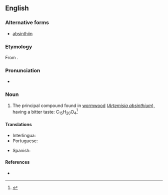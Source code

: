 ==English==

===Alternative forms===
* [[absinthiin]]

===Etymology===
From {{etyl|la|en}} {{term|absinthium|lang=la}}.

===Pronunciation===
* {{a|US}} {{IPA|/ˈæbˌsɪn.θɪn/}}

===Noun===
{{en-noun|-}}

# {{context|organic compound|lang=en}} The principal compound found in [[wormwood]] (''[[Artemisia absinthium]]''), having a bitter taste: C<sub>15</sub>H<sub>20</sub>O<sub>4</sub><ref>{{reference-book | editor =Gove, Philip Babcock | title = Webster's Third International Dictionary of the English Language Unabridged | origyear = 1909 | year =1976  | publisher =G. & C. Merriam Co.  | location = Springfield, MA | isbn =0-87779-101-5 | pages =6 }}</ref>

====Translations====
{{trans-top|principal compound found in wormwood}}
* Interlingua: {{t|ia|absinthina}}
* Portuguese: {{t|pt|absintina}}
{{trans-mid}}
* Spanish: {{t|es|absintina|f}}
{{trans-bottom}}

====References====
* {{R:Webster 1913}}
<references/>